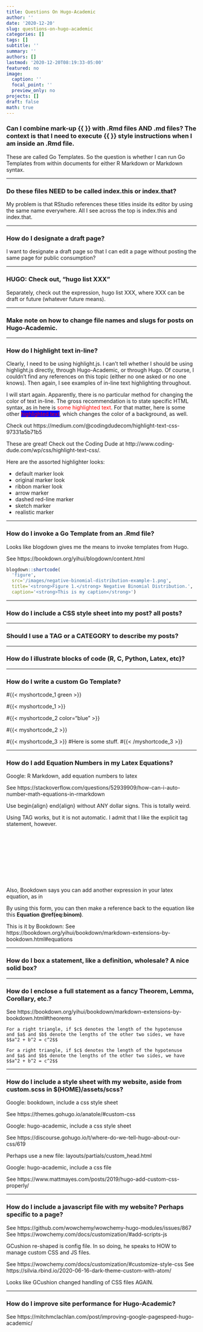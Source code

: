 ```yaml
---
title: Questions On Hugo-Academic
author: ''
date: '2020-12-20'
slug: questions-on-hugo-academic
categories: []
tags: []
subtitle: ''
summary: ''
authors: []
lastmod: '2020-12-20T08:19:33-05:00'
featured: no
image:
  caption: ''
  focal_point: ''
  preview_only: no
projects: []
draft: false
math: true
---
```


### Can I combine mark-up {{ }} with .Rmd files AND .md files? The context is that I need to execute {{ }} style instructions when I am inside an .Rmd file.

These are called Go Templates. So the question is whether I can run Go Templates from within documents for either R Markdown or Markdown syntax.


----

### Do these files NEED to be called index.this or index.that? 

My problem is that RStudio references these titles inside its editor by using the same name everywhere. All I see across the top is index.this and index.that.

----

### How do I designate a draft page?

I want to designate a draft page so that I can edit a page without posting the
same page for public consumption?

----

### HUGO: Check out, "hugo list XXX"

Separately, check out the expression, hugo list XXX, where XXX can be draft or future (whatever future means).

----

### Make note on how to change file names and slugs for posts on Hugo-Academic.

----

### How do I highlight text in-line?

Clearly, I need to be using highlight.js. I can't tell whether I should be using
highlight.js directly, through Hugo-Academic, or through Hugo. Of course, I 
couldn't find any references on this topic (either no one asked or no one knows). Then again, I see examples of in-line text highlighting throughout.

I will start again. Apparently, there is no particular method for changing the color of text in-line. The gross recommendation is to state specific HTML syntax, as in here is <span style="color: red;">some highlighted text</span>. For that matter, here is some other <span style="background-color:blue; color: red;">highlighted text</span>, which changes the color of a background, as well.

Check out https://medium.com/@codingdudecom/highlight-text-css-97331a5b71b5

<svg xmlns="//www.w3.org/2000/svg" version="1.1" class="svg-filters" style="display:none;">
  <defs>
    <filter id="marker-shape">
      <feTurbulence type="fractalNoise" baseFrequency="0 0.15" numOctaves="1" result="warp" />
      <feDisplacementMap xChannelSelector="R" yChannelSelector="G" scale="30" in="SourceGraphic" in2="warp" />
    </filter>
  </defs>
</svg>

These are great! Check out the Coding Dude at http://www.coding-dude.com/wp/css/highlight-text-css/.

Here are the assorted highlighter looks:

- <marker>default marker look</marker>
- <marker class='standard'>original marker look</marker>
- <marker class='ribbon'>ribbon marker look</marker>
- <marker class='arrow'>arrow marker</marker>
- <marker class='border-dash-red'>dashed red-line marker</marker>
- <marker class='sketch'>sketch marker</marker>
- <marker class='realistic'>realistic marker</marker>

----

### How do I invoke a Go Template from an .Rmd file?

Looks like blogdown gives me the means to invoke templates from Hugo.

See https://bookdown.org/yihui/blogdown/content.html

```r
blogdown::shortcode(
  'figure', 
  src='/images/negative-binomial-distribution-example-1.png', 
  title='<strong>Figure 1.</strong> Negative Binomial Distribution.',
  caption='<strong>This is my caption</strong>')
```

----

### How do I include a CSS style sheet into my post? all posts?

----

### Should I use a TAG or a CATEGORY to describe my posts?

----

### How do I illustrate blocks of code (R, C, Python, Latex, etc)?

----

### How do I write a custom Go Template?

#{{< myshortcode_1 green >}}

#{{< myshortcode_1 >}}

#{{< myshortcode_2 color="blue" >}}

#{{< myshortcode_2 >}}

#{{< myshortcode_3 >}}
#Here is some stuff.
#{{< /myshortcode_3 >}}

----

### How do I add Equation Numbers in my Latex Equations?

Google: R Markdown, add equation numbers to latex

See https://stackoverflow.com/questions/52939909/how-can-i-auto-number-math-equations-in-rmarkdown

Use begin{align} end{align} without ANY dollar signs. This is totally weird.

Using TAG works, but it is not automatic. I admit that I like the explicit tag statement, however.

\begin{equation}
Pr[X = x] = { k+r-1 \choose r-1} (1-p)^k p ^ r
\end{equation}

<br/><br/>

\begin{equation}
\tag{2.1}
Pr[X = x] = { k+r-1 \choose r-1} (1-p)^k p ^ r
\end{equation}

<br/><br/>

\begin{align}
N[A] = & k+r-1 \\\\[0.5em]
     = & k + (r-1) \\\\
\end{align}

<br/><br/>

\begin{aligned}
N[A] = & k+r-1 \\\\[0.5em]
     = & k + (r-1) \\\\
\end{aligned}

Also, Bookdown says you can add another expression in your latex equation, as in

\begin{equation} 
  f\left(k\right) = \binom{n}{k} p^k\left(1-p\right)^{n-k}
  (\#eq:binom)
\end{equation} 

By using this form, you can then make a reference back to the equation like this <strong>Equation \@ref(eq:binom)</strong>.

This is it by Bookdown: See https://bookdown.org/yihui/bookdown/markdown-extensions-by-bookdown.html#equations

----

### How do I box a statement, like a definition, wholesale? A nice solid box?

---

### How do I enclose a full statement as a fancy Theorem, Lemma, Corollary, etc.?

See https://bookdown.org/yihui/bookdown/markdown-extensions-by-bookdown.html#theorems

```theorem
For a right triangle, if $c$ denotes the length of the hypotenuse
and $a$ and $b$ denote the lengths of the other two sides, we have
$$a^2 + b^2 = c^2$$
```

```definition
For a right triangle, if $c$ denotes the length of the hypotenuse
and $a$ and $b$ denote the lengths of the other two sides, we have
$$a^2 + b^2 = c^2$$
```

----

### How do I include a style sheet with my website, aside from custom.scss in $(HOME)/assets/scss?

Google: bookdown, include a css style sheet

See https://themes.gohugo.io/anatole/#custom-css

Google: hugo-academic, include a css style sheet

See https://discourse.gohugo.io/t/where-do-we-tell-hugo-about-our-css/619

Perhaps use a new file: layouts/partials/custom_head.html

Google: hugo-academic, include a css file

See https://www.mattmayes.com/posts/2019/hugo-add-custom-css-properly/

----

### How do I include a javascript file with my website? Perhaps specific to a page?

See https://github.com/wowchemy/wowchemy-hugo-modules/issues/867
See https://wowchemy.com/docs/customization/#add-scripts-js

GCushion re-shaped is config file. In so doing, he speaks to HOW to manage custom CSS and JS files.

See https://wowchemy.com/docs/customization/#customize-style-css
See https://silvia.rbind.io/2020-06-16-dark-theme-custom-with-atom/

Looks like GCushion changed handling of CSS files AGAIN.


----

### How do I improve site performance for Hugo-Academic?

See https://mitchmclachlan.com/post/improving-google-pagespeed-hugo-academic/


